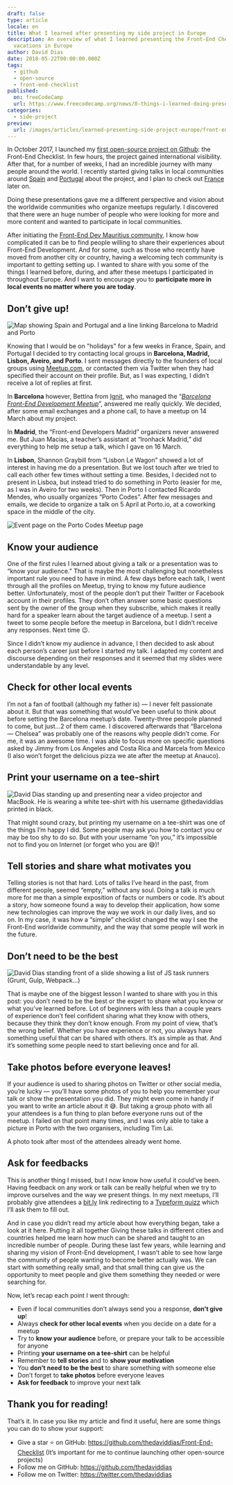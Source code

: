 ```yaml
---
draft: false
type: article
locale: en
title: What I learned after presenting my side project in Europe
description: An overview of what I learned presenting the Front-End Checklist during my
  vacations in Europe
author: David Dias
date: 2018-05-22T00:00:00.000Z
tags:
  - github
  - open-source
  - front-end-checklist
published:
  on: freeCodeCamp
  url: https://www.freecodecamp.org/news/8-things-i-learned-doing-presentations-in-europe-about-the-front-end-checklist-c37ac18e3b4f/
categories:
  - side-project
preview:
  url: /images/articles/learned-presenting-side-project-europe/front-end-checklist-presentation-wall.jpeg
---
```


In October 2017, I launched my [first open-source project on Github](https://medium.freecodecamp.org/how-my-first-project-won-6000-stars-on-github-in-5-days-6340ec99829e): the Front-End Checklist. In few hours, the project gained international visibility. After that, for a number of weeks, I had an incredible journey with many people around the world. I recently started giving talks in local communities around [Spain](https://en.wikipedia.org/wiki/Spain) and [Portugal](https://en.wikipedia.org/wiki/Portugal) about the project, and I plan to check out [France](https://en.wikipedia.org/wiki/France) later on.

Doing these presentations gave me a different perspective and vision about the worldwide communities who organize meetups regularly. I discovered that there were an huge number of people who were looking for more and more content and wanted to participate in local communities.

After initiating the [Front-End Dev Mauritius community](https://www.facebook.com/groups/frontenddevmauritius), I know how complicated it can be to find people willing to share their experiences about Front-End Development. And for some, such as those who recently have moved from another city or country, having a welcoming tech community is important to getting setting up.
I wanted to share with you some of the things I learned before, during, and after these meetups I participated in throughout Europe. And I want to encourage you to **participate more in local events no matter where you are today**.

## Don’t give up!

![Map showing Spain and Portugal and a line linking Barcelona to Madrid and Porto](/images/articles/learned-presenting-side-project-europe/map-front-end-checklist-conference.png 'Barcelona, Madrid and Porto')

Knowing that I would be on "holidays" for a few weeks in France, Spain, and Portugal I decided to try contacting local groups in **Barcelona, Madrid, Lisbon, Aveiro, and Porto**. I sent messages directly to the founders of local groups using [Meetup.com](https://www.meetup.com/), or contacted them via Twitter when they had specified their account on their profile. But, as I was expecting, I didn’t receive a lot of replies at first.

In **Barcelona** however, Bettina from [Ignit](https://itnig.net/), who managed the “_[Barcelona Front-End Development Meetup](https://www.meetup.com/fr-FR/Barcelona-Front-End-Development-Meetup/)_”, answered me really quickly. We decided, after some email exchanges and a phone call, to have a meetup on 14 March about my project.

In **Madrid**, the “Front-end Developers Madrid” organizers never answered me. But Juan Macias, a teacher’s assistant at “Ironhack Madrid,” did everything to help me setup a talk, which I gave on 16 March.

In **Lisbon**, Shannon Graybill from “Lisbon Le Wagon” showed a lot of interest in having me do a presentation. But we lost touch after we tried to call each other few times without setting a time. Besides, I decided not to present in Lisboa, but instead tried to do something in Porto (easier for me, as I was in Aveiro for two weeks).
Then in Porto I contacted Ricardo Mendes, who usually organizes “Porto Codes”. After few messages and emails, we decide to organize a talk on 5 April at Porto.io, at a coworking space in the middle of the city.

![Event page on the Porto Codes Meetup page](/images/articles/learned-presenting-side-project-europe/meetup-front-end-checklist-madrid.jpeg)

## Know your audience

One of the first rules I learned about giving a talk or a presentation was to “know your audience.” That is maybe the most challenging but nonetheless important rule you need to have in mind.
A few days before each talk, I went through all the profiles on Meetup, trying to know my future audience better. Unfortunately, most of the people don’t put their Twitter or Facebook account in their profiles. They don’t often answer some basic questions sent by the owner of the group when they subscribe, which makes it really hard for a speaker learn about the target audience of a meetup.
I sent a tweet to some people before the meetup in Barcelona, but I didn’t receive any responses. Next time 😉.

<Tweet url="https://twitter.com/TheDavidDias/status/972860228457975808" />

Since I didn’t know my audience in advance, I then decided to ask about each person’s career just before I started my talk. I adapted my content and discourse depending on their responses and it seemed that my slides were understandable by any level.

## Check for other local events

I’m not a fan of football (although my father is) — I never felt passionate about it. But that was something that would’ve been useful to think about before setting the Barcelona meetup’s date. Twenty-three peopole planned to come, but just…2 of them came. I discovered afterwards that “Barcelona — Chelsea” was probably one of the reasons why people didn’t come.
For me, it was an awesome time. I was able to focus more on specific questions asked by Jimmy from Los Angeles and Costa Rica and Marcela from Mexico (I also won’t forget the delicious pizza we ate after the meetup at Anauco).

## Print your username on a tee-shirt

![David Dias standing up and presenting near a video projector and MacBook. He is wearing a white tee-shirt with his username @thedaviddias printed in black.](/images/articles/learned-presenting-side-project-europe/iron-hack-david-dias-spain.jpeg 'Ironhack in Madrid (Spain)')

That might sound crazy, but printing my username on a tee-shirt was one of the things I’m happy I did. Some people may ask you how to contact you or may be too shy to do so. But with your username “on you,” it’s impossible not to find you on Internet (or forget who you are 😅)!

<Tweet url="https://twitter.com/itnig/status/973996442636472320" />

<Tweet url="https://twitter.com/SoyJuanMacias/status/974736513266339840" />

<Tweet url="https://twitter.com/locks/status/981961050827390982" />

## Tell stories and share what motivates you

Telling stories is not that hard.
Lots of talks I’ve heard in the past, from different people, seemed “empty,” without any soul. Doing a talk is much more for me than a simple exposition of facts or numbers or code. It’s about a story, how someone found a way to develop their application, how some new technologies can improve the way we work in our daily lives, and so on.
In my case, it was how a “simple” checklist changed the way I see the Front-End worldwide community, and the way that some people will work in the future.

## Don’t need to be the best

![David Dias standing front of a slide showing a list of JS task runners (Grunt, Gulp, Webpack...)](/images/articles/learned-presenting-side-project-europe/talking-about-task-runners.jpeg 'Talking about task runners at Ironhack Madrid')

That is maybe one of the biggest lesson I wanted to share with you in this post: you don’t need to be the best or the expert to share what you know or what you’ve learned before.
Lot of beginners with less than a couple years of experience don’t feel confident sharing what they know with others, because they think they don’t know enough.
From my point of view, that’s the wrong belief. Whether you have experience or not, you always have something useful that can be shared with others. It’s as simple as that. And it’s something some people need to start believing once and for all.

## Take photos before everyone leaves!

If your audience is used to sharing photos on Twitter or other social media, you’re lucky — you’ll have some photos of you to help you remember your talk or show the presentation you did. They might even come in handy if you want to write an article about it 😅.
But taking a group photo with all your attendees is a fun thing to plan before everyone runs out of the meetup. I failed on that point many times, and I was only able to take a picture in Porto with the two organisers, including Tim Lai.

<Tweet url="https://twitter.com/TheDavidDias/status/982013829969301505" />

A photo took after most of the attendees already went home.

## Ask for feedbacks

This is another thing I missed, but I now know how useful it could’ve been. Having feedback on any work or talk can be really helpful when we try to improve ourselves and the way we present things.
In my next meetups, I’ll probably give attendees a [bit.ly](https://bitly.com/) link redirecting to a [Typeform quizz](https://www.typeform.com/) which I’ll ask them to fill out.

And in case you didn’t read my article about how everything began, take a look at it here.
Putting it all together
Giving these talks in different cities and countries helped me learn how much can be shared and taught to an incredible number of people. During these last few years, while learning and sharing my vision of Front-End development, I wasn’t able to see how large the community of people wanting to become better actually was.
We can start with something really small, and that small thing can give us the opportunity to meet people and give them something they needed or were searching for.

Now, let’s recap each point I went through:

- Even if local communities don’t always send you a response, **don’t give up**!
- Always **check for other local events** when you decide on a date for a meetup
- Try to **know your audience** before, or prepare your talk to be accessible for anyone
- Printing **your username on a tee-shirt** can be helpful
- Remember to **tell stories** and to **show your motivation**
- You **don’t need to be the best** to share something with someone else
- Don’t forget to **take photos** before everyone leaves
- **Ask for feedback** to improve your next talk

## Thank you for reading!

That’s it. In case you like my article and find it useful, here are some things you can do to show your support:

- Give a star ⭐️ on GitHub: https://github.com/thedaviddias/Front-End-Checklist (It’s important for me to continue launching other open-source projects)
- Follow me on GitHub: https://github.com/thedaviddias
- Follow me on Twitter: https://twitter.com/thedaviddias
